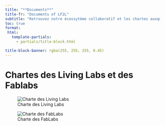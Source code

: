```yaml
---
title: "**Documents**"
title-fr: "Documents of LF2L"
subtitle: "Retrouvez notre écossytème collaboratif et les chartes auxquelles nous adhérons !"
toc: true
format:
 html:    
   template-partials: 
     - partials/title-block.html  

title-block-banner: rgba(255, 255, 255, 0.45)
---
```



# Chartes des Living Labs et des Fablabs

::: {layout="[50,50]"}

![Charte des Living Labs](images/6-info/charte-LL.jpg)

![Charte des FabLabs](images/6-info/charte-fablab.jpg)

:::


